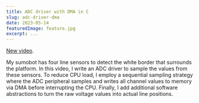 ```yaml
---
title: ADC driver with DMA in C
slug: adc-driver-dma
date: 2023-05-14
featuredImage: feature.jpg
excerpt: ...
---
```


[New video](https://youtu.be/UsgIwZ1lHeA).

My sumobot has four line sensors to detect the white border that surrounds the platform. In this video, I write an ADC driver to sample the values from these sensors. To reduce CPU load, I employ a sequential sampling strategy where the ADC peripheral samples and writes all channel values to memory via DMA before interrupting the CPU. Finally, I add additional software abstractions to turn the raw voltage values into actual line positions.
